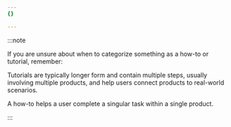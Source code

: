 ```yaml
---
{}

---
```


:::note


If you are unsure about when to categorize something as a how-to or tutorial, remember:

Tutorials are typically longer form and contain multiple steps, usually involving multiple products, and help users connect products to real-world scenarios.

A how-to helps a user complete a singular task within a single product.


:::

